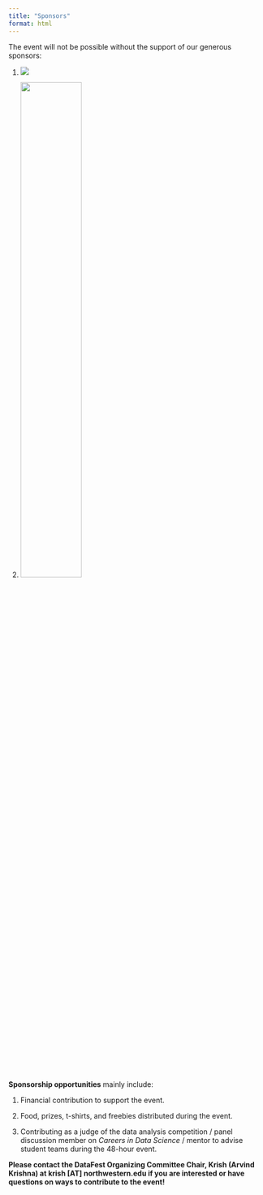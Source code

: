 ```yaml
---
title: "Sponsors"
format: html
---
```


The event will not be possible without the support of our generous sponsors:

1. ![](images/StatisticsDataScience-Logo-HorizPurple.png)

2. ![](images/ASA.jpg){width=50%}

**Sponsorship opportunities** mainly include:

1. Financial contribution to support the event.

2. Food, prizes, t-shirts, and freebies distributed during the event.

3. Contributing as a judge of the data analysis competition / panel discussion member on *Careers in Data Science* / mentor to advise student teams during the 48-hour event.

**Please contact the DataFest Organizing Committee Chair, Krish (Arvind Krishna) at krish [AT] northwestern.edu if you are interested or have questions on ways to contribute to the event!**


